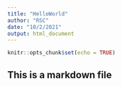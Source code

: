 ```yaml
---
title: "HelloWorld"
author: "RSC"
date: "10/2/2021"
output: html_document
---
```


```r
knitr::opts_chunk$set(echo = TRUE)
```
## This is a markdown file

